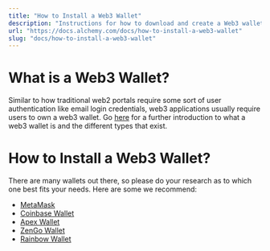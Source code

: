 ```yaml
---
title: "How to Install a Web3 Wallet"
description: "Instructions for how to download and create a Web3 wallet for Ethereum and other chains."
url: "https://docs.alchemy.com/docs/how-to-install-a-web3-wallet"
slug: "docs/how-to-install-a-web3-wallet"
---
```



# What is a Web3 Wallet?

Similar to how traditional web2 portals require some sort of user authentication like email login credentials, web3 applications usually require users to own a web3 wallet. Go [here](https://www.alchemy.com/web3-wallets-overview#web3-1) for a further introduction to what a web3 wallet is and the different types that exist.

# How to Install a Web3 Wallet?

There are many wallets out there, so please do your research as to which one best fits your needs. Here are some we recommend:

* [MetaMask](/docs/how-to-create-a-metamask-wallet)
* [Coinbase Wallet](/docs/how-to-create-a-coinbase-wallet)
* [Apex Wallet](/docs/how-to-create-an-apex-wallet)
* [ZenGo Wallet](/docs/how-to-create-a-zengo-wallet)
* [Rainbow Wallet](/docs/how-to-create-a-rainbow-wallet)

